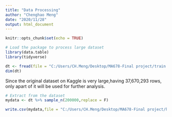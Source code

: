---
title: "Data Processing"
author: "Chenghao Meng"
date: "2020/11/28"
output: html_document
---

```{r setup, include=FALSE}
knitr::opts_chunk$set(echo = TRUE)
```

```{r message=FALSE, warning=FALSE}
# Load the package to process large dataset
library(data.table)
library(tidyverse)
```

```{r}
dt <- fread(file = "C:/Users/CH.Meng/Desktop/MA678-Final project/train.csv",header=T)
dim(dt)
```
Since the original dataset on Kaggle is very large,having 37,670,293 rows, only apart of it will be used for further analysis.
```{r}
# Extract from the dataset
mydata <- dt %>% sample_n(200000,replace = F)
```


```{r}
write.csv(mydata,file = "C:/Users/CH.Meng/Desktop/MA678-Final project/hotel.csv",row.names = F)
```


